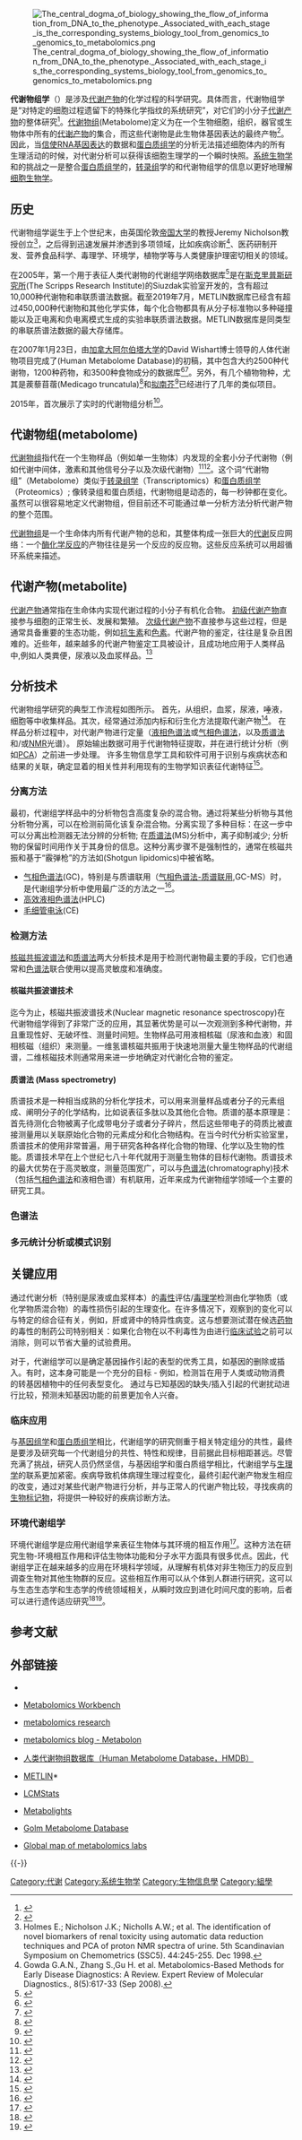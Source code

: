 [[File:The_central_dogma_of_biology_showing_the_flow_of_information_from_DNA_to_the_phenotype._Associated_with_each_stage_is_the_corresponding_systems_biology_tool_from_genomics_to_genomics_to_metabolomics.png|thumb]]

'''代谢物组学'''（{{lang-en|'''metabolomics'''}}）是涉及[[代谢产物|代谢产物]]的化学过程的科学研究。具体而言，代谢物组学是“对特定的细胞过程遗留下的特殊化学指纹的系统研究”，对它们的小分子[[代谢产物|代谢产物]]的整体研究<ref>{{cite journal |first1=Bennett |last=Daviss |date=April 2005 |title=Growing pains for metabolomics |journal=The Scientist |volume=19 |issue=8 |pages=25–28 |url=http://www.the-scientist.com/article/display/15427/ |access-date=2018-03-08 |archive-date=2009-06-18 |archive-url=https://web.archive.org/web/20090618143637/http://www.the-scientist.com/article/display/15427/ |dead-url=no }}</ref>。[[代谢物组|代谢物组]](Metabolome)定义为在一个生物细胞，组织，器官或生物体中所有的[[代谢产物|代谢产物]]的集合，而这些代谢物是此生物体基因表达的最终产物<ref>{{cite journal|last1=Jordan|first1=Kate W.|last2=Nordenstam|first2=Johan|last3=Lauwers|first3=Gregory Y.|last4=Rothenberger|first4=David A.|last5=Alavi|first5=Karim|last6=Garwood|first6=Michael|last7=Cheng|first7=Leo L.|title=Metabolomic Characterization of Human Rectal Adenocarcinoma with Intact Tissue Magnetic Resonance Spectroscopy|journal=Diseases of the Colon & Rectum|volume=52|issue=3|year=2009|pages=520–525|issn=0012-3706|doi=10.1007/DCR.0b013e31819c9a2c|pmid=19333056|pmc=2720561}}</ref>。因此，当[[信使RNA|信使RNA]][[基因表达|基因表达]]的数据和[[蛋白质组学|蛋白质组学]]的分析无法描述细胞体内的所有生理活动的时候，对代谢分析可以获得该细胞生理学的一个瞬时快照。[[系统生物学|系统生物学]]和{{le|功能基因组学|Functional genomics}}的挑战之一是整合[[蛋白质组学|蛋白质组学]]的，[[转录组|转录组]]学的和代谢物组学的信息以更好地理解[[细胞生物学|细胞生物学]]。

==历史==

代谢物组学诞生于上个世纪末，由英国伦敦[[帝国大学|帝国大学]]的教授Jeremy Nicholson教授创立<ref>Holmes E.; Nicholson J.K.; Nicholls A.W.; et al. The identification of novel biomarkers of renal toxicity using automatic data reduction techniques and PCA of proton NMR spectra of urine. 5th Scandinavian Symposium on Chemometrics (SSC5). 44:245-255. Dec 1998. </ref>，之后得到迅速发展并渗透到多项领域，比如疾病诊断<ref>Gowda G.A.N., Zhang S.,Gu H. et al. Metabolomics-Based Methods for Early Disease Diagnostics: A Review. Expert Review of Molecular Diagnostics., 8(5):617-33 (Sep 2008). </ref>、医药研制开发、营养食品科学、毒理学、环境学，植物学等与人类健康护理密切相关的领域。

在2005年，第一个用于表征人类代谢物的代谢组学网络数据库{{le|METLIN|METLIN}}<ref name="Smith CA, I'Maille G, Want EJ, Qin C, Trauger SA, Brandon TR, Custodio DE, Abagyan R, Siuzdak G 2005 747–51">{{cite journal |vauthors=Smith CA, I'Maille G, Want EJ, Qin C, Trauger SA, Brandon TR, Custodio DE, Abagyan R, Siuzdak G |title=METLIN: a metabolite mass spectral database |journal=Ther Drug Monit |volume=27 |issue=6 |pages=747–51 |date=December 2005 |pmid=16404815 |url=http://masspec.scripps.edu/publications/public_pdf/107_art.pdf |doi=10.1097/01.ftd.0000179845.53213.39 |access-date=2018-03-08 |archive-date=2020-09-28 |archive-url=https://web.archive.org/web/20200928042131/https://masspec.scripps.edu/publications/public_pdf/107_art.pdf |dead-url=yes }}</ref>是在[[斯克里普斯研究所|斯克里普斯研究所]](The Scripps Research Institute)的Siuzdak实验室开发的，含有超过10,000种代谢物和串联质谱法数据。截至2019年7月，METLIN数据库已经含有超过450,000种代谢物和其他化学实体，每个化合物都具有从分子标准物以多种碰撞能以及正电离和负电离模式生成的实验串联质谱法数据。METLIN数据库是同类型的串联质谱法数据的最大存储库。

在2007年1月23日，由[[加拿大|加拿大]][[阿尔伯塔大学|阿尔伯塔大学]]的David Wishart博士领导的人体代谢物项目完成了{{le|人类代谢物组数据库|Human Metabolome Database}}(Human Metabolome Database)的初稿，其中包含大约2500种代谢物，1200种药物，和3500种食物成分的数据库<ref name=Wishart2007>{{cite journal  |vauthors=Wishart DS, Tzur D, Knox C, etal |title=HMDB: the Human Metabolome Database |journal=Nucleic Acids Research |volume=35 |issue=Database issue |pages=D521–6 |date=January 2007 |pmid=17202168 |pmc=1899095 |doi=10.1093/nar/gkl923}}</ref><ref>{{cite journal |vauthors=Wishart DS, Knox C, Guo AC, Eisner R, Young N, Gautam B, Hau DD, Psychogios N, Dong E, Bouatra S, Mandal R, Sinelnikov I, Xia J, Jia L, Cruz JA, Lim E, Sobsey CA, Shrivastava S, Huang P, Liu P, Fang L, Peng J, Fradette R, Cheng D, Tzur D, Clements M, Lewis A, De Souza A, Zuniga A, Dawe M, Xiong Y, Clive D, Greiner R, Nazyrova A, Shaykhutdinov R, Li L, Vogel HJ, Forsythe I |title=HMDB: a knowledgebase for the human metabolome |journal=[[Nucleic_Acids_Research|Nucleic Acids Research]] |year= 2009 |pmid=18953024 |doi=10.1093/nar/gkn810 |url= |volume=37 |pages=D603–10 |issue=Database issue |pmc=2686599}}</ref>。另外，有几个植物物种，尤其是蒺藜苜蓿(Medicago truncatula)<ref>{{Cite journal | doi = 10.1104/pp.107.108431| title = Metabolomics Reveals Novel Pathways and Differential Mechanistic and Elicitor-Specific Responses in Phenylpropanoid and Isoflavonoid Biosynthesis in Medicago truncatula Cell Cultures| journal = Plant Physiology| volume = 146| issue = 2| pages = 387–402| year = 2007| last1 = Farag | first1 = M. A.| last2 = Huhman | first2 = D. V.| last3 = Dixon | first3 = R. A.| last4 = Sumner | first4 = L. W. | pmid=18055588 | pmc=2245840}}</ref>和[[拟南芥|拟南芥]]<ref>{{Cite web |url=http://plantmetabolomics.vrac.iastate.edu/ver2/datasets/overview.php |title=Arabidopsis Metabolomics Consortium |accessdate=2012-11-07 |archive-date=2012-11-07 |archive-url=https://web.archive.org/web/20121107010432/http://plantmetabolomics.vrac.iastate.edu/ver2/datasets/overview.php |dead-url=yes }}</ref>已经进行了几年的类似项目。

2015年，首次展示了实时的代谢物组分析<ref>{{Cite web |url=http://phys.org/news/2015-09-real-time-analysis-metabolic-products.html |title=Real-time analysis of metabolic products<!-- Bot generated title --> |accessdate=2018-03-08 |archive-date=2020-11-08 |archive-url=https://web.archive.org/web/20201108115627/https://phys.org/news/2015-09-real-time-analysis-metabolic-products.html |dead-url=no }}</ref>。

==代谢物组(metabolome) ==
{{main|代谢物组}}
[[代谢物组|代谢物组]]指代在一个生物样品（例如单一生物体）内发现的全套小分子代谢物（例如代谢中间体，激素和其他信号分子以及次级代谢物）<ref>{{cite journal |vauthors=Oliver SG, Winson MK, Kell DB, Baganz F |title=Systematic functional analysis of the yeast genome |url=https://archive.org/details/sim_trends-in-biotechnology_1998-09_16_9/page/373 |journal=Trends in Biotechnology |volume=16 |issue=9 |pages=373–8 |date=September 1998 |pmid=9744112 |doi=10.1016/S0167-7799(98)01214-1}}</ref><ref>{{cite journal |vauthors=Griffin JL, Vidal-Puig A |title=Current challenges in metabolomics for diabetes research: a vital functional genomic tool or just a ploy for gaining funding? |journal=Physiol. Genomics |volume=34 |issue=1 |pages=1–5 |date=June 2008 |pmid=18413782 |doi=10.1152/physiolgenomics.00009.2008 |url=}}</ref>。这个词“代谢物组”（Metabolome）类似于[[转录组学|转录组学]]（Transcriptomics）和[[蛋白质组学|蛋白质组学]]（Proteomics）; 像转录组和蛋白质组，代谢物组是动态的，每一秒钟都在变化。虽然可以很容易地定义代谢物组，但目前还不可能通过单一分析方法分析代谢产物的整个范围。

[[代谢物组|代谢物组]]是一个生命体内所有代谢产物的总和，其整体构成一张巨大的[[代谢|代谢]]反应网络：一个[[酶|酶]][[化学反应|化学反应]]的产物往往是另一个反应的反应物。这些反应系统可以用超循环系统来描述。

== 代谢产物(metabolite) ==
{{main|代谢产物}}
[[代谢产物|代谢产物]]通常指在生命体内实现代谢过程的小分子有机化合物。 [[初级代谢产物|初级代谢产物]]直接参与细胞的正常生长、发展和繁殖。 [[次级代谢产物|次级代谢产物]]不直接参与这些过程，但是通常具备重要的生态功能，例如[[抗生素|抗生素]]和[[色素|色素]]。代谢产物的鉴定，往往是复杂且困难的。近些年，越来越多的代谢产物鉴定工具被设计，且成功地应用于人类样品中,例如人类粪便，尿液以及血浆样品。<ref>{{cite journal |last1=Lin |first1=Weifeng |last2=Conway |first2=Louis P. |last3=Block |first3=Annika |last4=Sommi |first4=Greta |last5=Vujasinovic |first5=Miroslav |last6=Löhr |first6=J.-Matthias |last7=Globisch |first7=Daniel |title=Sensitive mass spectrometric analysis of carbonyl metabolites in human urine and fecal samples using chemoselective modification |journal=Analyst |date=2020-06-02 |volume=145 |issue=11 |pages=3822–3831 |doi=https://doi.org/10.1039/D0AN00150C}}</ref>

== 分析技术 ==
<!-- [[File:Key_stages_of_a_metabolomics_study.png|thumb]] -->

代谢物组学研究的典型工作流程如图所示。 首先，从组织，血浆，尿液，唾液，细胞等中收集样品。其次，经常通过添加内标和衍生化方法提取代谢产物<ref name="Dettmer_2007">{{cite journal | vauthors = Dettmer K, Aronov PA, Hammock BD | title = Mass spectrometry-based metabolomics | journal = Mass Spectrometry Reviews | volume = 26 | issue = 1 | pages = 51–78 | date = 2007 | pmid = 16921475 | pmc = 1904337 | doi = 10.1002/mas.20108 | bibcode = 2007MSRv...26...51D }}</ref>。 在样品分析过程中，对代谢产物进行定量（[[液相色谱法|液相色谱法]]或[[气相色谱法|气相色谱法]]，以及[[质谱法|质谱法]]和/或[[核磁共振波谱法|NMR]]光谱）。 原始输出数据可用于代谢物特征提取，并在进行统计分析（例如[[主成分分析|PCA]]）之前进一步处理。 许多生物信息学工具和软件可用于识别与疾病状态和结果的关联，确定显着的相关性并利用现有的生物学知识表征代谢特征<ref name="pmid23157406">{{cite journal | vauthors = Rasmiena AA, Ng TW, Meikle PJ | title = Metabolomics and ischaemic heart disease | journal = Clinical Science | volume = 124 | issue = 5 | pages = 289–306 | date = March 2013 | pmid = 23157406 | doi = 10.1042/CS20120268 }}</ref>。

=== 分离方法 ===
最初，代谢组学样品中的分析物包含高度复杂的混合物。通过将某些分析物与其他分析物分离，可以在检测前简化该复杂混合物。分离实现了多种目标：在这一步中可以分离出检测器无法分辨的分析物; 在[[质谱法|质谱法]](MS)分析中，离子抑制减少; 分析物的保留时间用作关于其身份的信息。这种分离步骤不是强制性的，通常在核磁共振和基于“霰弹枪”的方法如{{le|霰弹枪脂质组学|Shotgun lipidomics}}(Shotgun lipidomics)中被省略。

* [[气相色谱法|气相色谱法]](GC)，特别是与质谱联用（[[气相色谱法-质谱联用|气相色谱法-质谱联用]],GC-MS）时，是代谢组学分析中使用最广泛的方法之一<ref>{{cite journal|last1=Ogbaga|first1=Chukwuma C.|last2=Stepien|first2=Piotr|last3=Dyson|first3=Beth C.|last4=Rattray|first4=Nicholas J. W.|last5=Ellis|first5=David I.|last6=Goodacre|first6=Royston|last7=Johnson|first7=Giles N.|title=Biochemical Analyses of Sorghum Varieties Reveal Differential Responses to Drought|journal=PLOS ONE|date=6 May 2016|volume=11|issue=5|pages=e0154423|doi=10.1371/journal.pone.0154423|pmid=27153323|pmc=4859509}}</ref>。
* [[高效液相色谱法|高效液相色谱法]](HPLC)
* [[毛细管电泳|毛细管电泳]](CE)

=== 检测方法 ===
[[核磁共振波谱法|核磁共振波谱法]]和[[质谱法|质谱法]]两大分析技术是用于检测代谢物最主要的手段，它们也通常和[[色谱法|色谱法]]联合使用以提高灵敏度和准确度。

==== 核磁共振波谱技术 ====
{{Main|核磁共振波谱法}}
迄今为止，核磁共振波谱技术(Nuclear magnetic resonance spectroscopy)在代谢物组学得到了非常广泛的应用，其显著优势是可以一次观测到多种代谢物，并且重现性好、无破坏性、测量时间短。生物样品可用液相核磁（尿液和血液）和固相核磁（组织）来测量。一维氢谱核磁共振用于快速地测量大量生物样品的代谢组谱，二维核磁技术则通常用来进一步地确定对代谢化合物的鉴定。

==== 质谱法 (Mass spectrometry)  ====
{{Main|质谱法}}
质谱技术是一种相当成熟的分析化学技术，可以用来测量样品或者分子的元素组成、阐明分子的化学结构，比如说表征多肽以及其他化合物。质谱的基本原理是：首先待测化合物被离子化成带电分子或者分子碎片，然后这些带电子的荷质比被直接测量用以关联原始化合物的元素成分和化合物结构。在当今时代分析实验室里，质谱技术的使用非常普遍，用于研究各种各样化合物的物理、化学以及生物的性能。质谱技术早在上个世纪七八十年代就用于测量生物体的目标代谢物。质谱技术的最大优势在于高灵敏度，测量范围宽广，可以与[[色谱法|色谱法]](chromatography)技术（包括[[气相色谱法|气相色谱法]]和液相色谱）有机联用，近年来成为代谢物组学领域一个主要的研究工具。

=== 色谱法 ===

=== 多元统计分析或模式识别 ===

==关键应用==
通过代谢分析（特别是尿液或血浆样本）的[[毒性|毒性]]评估/[[毒理学|毒理学]]检测由化学物质（或化学物质混合物）的毒性损伤引起的生理变化。在许多情况下，观察到的变化可以与特定的综合征有关，例如，肝或肾中的特异性病变。这与想要测试潜在候选[[药物|药物]]的毒性的制药公司特别相关：如果化合物在以不利毒性为由进行[[临床试验|临床试验]]之前可以消除，则可以节省大量的试验费用。

对于{{le|功能基因组学|Functional genomics}}，代谢组学可以是确定基因操作引起的表型的优秀工具，如基因的删除或插入。有时，这本身可能是一个充分的目标 - 例如，检测旨在用于人类或动物消费的转基因植物中的任何表型变化。 通过与已知基因的缺失/插入引起的代谢扰动进行比较，预测未知基因功能的前景更加令人兴奋。

===临床应用===
与[[基因组学|基因组学]]和[[蛋白质组学|蛋白质组学]]相比，代谢组学的研究侧重于相关特定组分的共性，最终是要涉及研究每一个代谢组分的共性、特性和规律，目前据此目标相距甚远。尽管充满了挑战，研究人员仍然坚信，与基因组学和蛋白质组学相比，代谢组学与[[生理学|生理学]]的联系更加紧密。疾病导致机体病理生理过程变化，最终引起代谢产物发生相应的改变，通过对某些代谢产物进行分析，并与正常人的代谢产物比较，寻找疾病的[[生物标记物|生物标记物]]，将提供一种较好的疾病诊断方法。

=== 环境代谢组学 ===
环境代谢组学是应用代谢组学来表征生物体与其环境的相互作用<ref name="BundyDavey2008">{{cite journal|last1=Bundy|first1=Jacob G.|last2=Davey|first2=Matthew P.|last3=Viant|first3=Mark R.|title=Environmental metabolomics: a critical review and future perspectives|journal=Metabolomics|volume=5|issue=1|year=2008|pages=3–21|issn=1573-3882|doi=10.1007/s11306-008-0152-0}}</ref>。这种方法在研究生物-环境相互作用和评估生物体功能和分子水平方面具有很多优点。因此，代谢组学正在越来越多的应用在环境科学领域，从理解有机体对非生物压力的反应到调查生物对其他生物群的反应。这些相互作用可以从个体到人群进行研究，这可以与生态生态学和生态学的传统领域相关，从瞬时效应到进化时间尺度的影响，后者可以进行遗传适应研究<ref>{{cite journal |vauthors=Bundy JG, Davey MP, Viant MR | year = 2009 | title = Environmental Metabolomics: A Critical Review and Future Perspectives | url = | journal = Metabolomics | volume = 5 | issue = | pages = 3–21 | doi = 10.1007/s11306-008-0152-0 }}</ref><ref>{{cite journal  |vauthors=Morrison N, Bearden D, Bundy JG, Collette T, Currie F, Davey MP, etal | year = 2007 | title = Standard Reporting Requirements for Biological Samples in Metabolomics Experiments: Environmental Context | url = | journal = Metabolomics | volume = 3 | issue = 3| pages = 203–210 | doi = 10.1007/s11306-007-0067-1 }}</ref>。

==参考文献==
{{Reflist|2}}

== 外部链接 ==
{{Wiktionary}}
{{Wikibooks}}
*{{En}}{{Dmoz|Science/Biology/Biochemistry_and_Molecular_Biology/Metabolism| Metabolism}}
*{{En}}[http://www.metabolomicsworkbench.org/ Metabolomics Workbench]{{Wayback|url=http://www.metabolomicsworkbench.org/ |date=20201209035551 }}
*{{En}}[http://www.metabolon.com/searchresults.aspx?q=metabolomics metabolomics research]{{dead link|date=2018年5月 |bot=InternetArchiveBot |fix-attempted=yes }}
*{{En}}[http://blog.metabolon.com/search?q=Metabolomics metabolomics blog - Metabolon]{{Wayback|url=http://blog.metabolon.com/search?q=Metabolomics |date=20160920194604 }}
*{{En}}[http://www.hmdb.ca/ 人类代谢物组数据库（Human Metabolome Database，HMDB）]{{Wayback|url=http://www.hmdb.ca/ |date=20201127014245 }}
*{{En}}[http://metlin.scripps.edu/ METLIN]*{{En}} {{Wayback|url=http://metlin.scripps.edu/ |date=20101228002337 }}
*{{En}}[http://sourceforge.net/projects/lcmstats/ LCMStats]{{Wayback|url=http://sourceforge.net/projects/lcmstats/ |date=20190726151507 }}
*{{En}}[http://www.ebi.ac.uk/metabolights/ Metabolights]{{Wayback|url=http://www.ebi.ac.uk/metabolights/ |date=20201209142722 }}
*{{En}}[http://gmd.mpimp-golm.mpg.de/ Golm Metabolome Database]{{Wayback|url=http://gmd.mpimp-golm.mpg.de/ |date=20201027072735 }}
*{{En}}[https://mapsengine.google.com/map/edit?mid=zeHBUH4JmjxQ.kGi4dtdA7z1o Global map of metabolomics labs]
<!--     {{No more links}}

       Please be cautious adding more external links.

Wikipedia is not a collection of links and should not be used for advertising.

     Excessive or inappropriate links will be removed.

 See [[Wikipedia:External_links|Wikipedia:External links]] and [[Wikipedia:Spam|Wikipedia:Spam]] for details.

If there are already suitable links, propose additions or replacements on
the article's talk page, or submit your link to the relevant category at
DMOZ (dmoz.org) and link there using {{Dmoz}}.

-->

{{-}}
{{基因组学}}

[[Category:代谢|Category:代谢]]
[[Category:系统生物学|Category:系统生物学]]
[[Category:生物信息學|Category:生物信息學]]
[[Category:組學|Category:組學]]